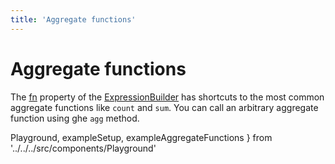 ```yaml
---
title: 'Aggregate functions'
---
```


# Aggregate functions

The [fn](https://kysely-org.github.io/kysely/interfaces/FunctionModule.html) property of the
[ExpressionBuilder](https://kysely-org.github.io/kysely/interfaces/ExpressionBuilder.html)
has shortcuts to the most common aggregate functions like `count` and `sum`. You can call
an arbitrary aggregate function using ghe `agg` method.

  Playground,
  exampleSetup,
  exampleAggregateFunctions
} from '../../../src/components/Playground'

<Playground code={exampleAggregateFunctions} setupCode={exampleSetup} />

